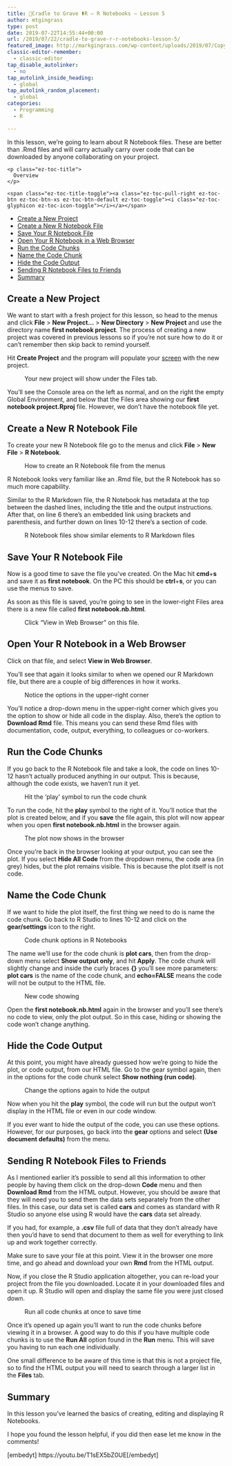 ```yaml
---
title: 🤱Cradle to Grave ⚰R – R Notebooks – Lesson 5
author: mtgingrass
type: post
date: 2019-07-22T14:55:44+00:00
url: /2019/07/22/cradle-to-grave-r-r-notebooks-lesson-5/
featured_image: http://markgingrass.com/wp-content/uploads/2019/07/Copy-of-Copy-of-Copy-of-Python-Virtual-Environment-3.png
classic-editor-remember:
  - classic-editor
tap_disable_autolinker:
  - no
tap_autolink_inside_heading:
  - global
tap_autolink_random_placement:
  - global
categories:
  - Programming
  - R

---
```

In this lesson, we&#8217;re going to learn about R Notebook files. These are better than .Rmd files and will carry actually carry over code that can be downloaded by anyone collaborating on your project.

<div id="ez-toc-container" class="ez-toc-v2_0_11 counter-hierarchy counter-decimal ez-toc-grey">
  <div class="ez-toc-title-container">
    <p class="ez-toc-title">
      Overview
    </p>
    
    <span class="ez-toc-title-toggle"><a class="ez-toc-pull-right ez-toc-btn ez-toc-btn-xs ez-toc-btn-default ez-toc-toggle"><i class="ez-toc-glyphicon ez-toc-icon-toggle"></i></a></span>
  </div><nav>
  
  <ul class="ez-toc-list ez-toc-list-level-1">
    <li class="ez-toc-page-1 ez-toc-heading-level-2">
      <a class="ez-toc-link ez-toc-heading-1" href="http://markgingrass.com/2019/07/22/cradle-to-grave-r-r-notebooks-lesson-5/#Create_a_New_Project" title="Create a New Project">Create a New Project</a>
    </li>
    <li class="ez-toc-page-1 ez-toc-heading-level-2">
      <a class="ez-toc-link ez-toc-heading-2" href="http://markgingrass.com/2019/07/22/cradle-to-grave-r-r-notebooks-lesson-5/#Create_a_New_R_Notebook_File" title="Create a New R Notebook File">Create a New R Notebook File</a>
    </li>
    <li class="ez-toc-page-1 ez-toc-heading-level-2">
      <a class="ez-toc-link ez-toc-heading-3" href="http://markgingrass.com/2019/07/22/cradle-to-grave-r-r-notebooks-lesson-5/#Save_Your_R_Notebook_File" title="Save Your R Notebook File">Save Your R Notebook File</a>
    </li>
    <li class="ez-toc-page-1 ez-toc-heading-level-2">
      <a class="ez-toc-link ez-toc-heading-4" href="http://markgingrass.com/2019/07/22/cradle-to-grave-r-r-notebooks-lesson-5/#Open_Your_R_Notebook_in_a_Web_Browser" title="Open Your R Notebook in a Web Browser">Open Your R Notebook in a Web Browser</a>
    </li>
    <li class="ez-toc-page-1 ez-toc-heading-level-2">
      <a class="ez-toc-link ez-toc-heading-5" href="http://markgingrass.com/2019/07/22/cradle-to-grave-r-r-notebooks-lesson-5/#Run_the_Code_Chunks" title="Run the Code Chunks ">Run the Code Chunks </a>
    </li>
    <li class="ez-toc-page-1 ez-toc-heading-level-2">
      <a class="ez-toc-link ez-toc-heading-6" href="http://markgingrass.com/2019/07/22/cradle-to-grave-r-r-notebooks-lesson-5/#Name_the_Code_Chunk" title="Name the Code Chunk">Name the Code Chunk</a>
    </li>
    <li class="ez-toc-page-1 ez-toc-heading-level-2">
      <a class="ez-toc-link ez-toc-heading-7" href="http://markgingrass.com/2019/07/22/cradle-to-grave-r-r-notebooks-lesson-5/#Hide_the_Code_Output" title="Hide the Code Output">Hide the Code Output</a>
    </li>
    <li class="ez-toc-page-1 ez-toc-heading-level-2">
      <a class="ez-toc-link ez-toc-heading-8" href="http://markgingrass.com/2019/07/22/cradle-to-grave-r-r-notebooks-lesson-5/#Sending_R_Notebook_Files_to_Friends" title="Sending R Notebook Files to Friends">Sending R Notebook Files to Friends</a>
    </li>
    <li class="ez-toc-page-1 ez-toc-heading-level-2">
      <a class="ez-toc-link ez-toc-heading-9" href="http://markgingrass.com/2019/07/22/cradle-to-grave-r-r-notebooks-lesson-5/#Summary" title="Summary">Summary</a>
    </li>
  </ul></nav>
</div>

## <span class="ez-toc-section" id="Create_a_New_Project"></span>Create a New Project<span class="ez-toc-section-end"></span>

We want to start with a fresh project for this lesson, so head to the menus and click **File** > **New Project&#8230;** > **New Directory** > **New Project** and use the directory name **first notebook project**. The process of creating a new project was covered in previous lessons so if you&#8217;re not sure how to do it or can&#8217;t remember then skip back to remind yourself. 

Hit **Create Project** and the program will populate your <a class="thirstylink" target="_blank" title="Screen" href="https://amzn.to/2LMDuep" data-linkid="814" data-shortcode="true">screen</a> with the new project.<figure class="wp-block-image">

<img src="http://markgingrass.com/wp-content/uploads/2019/07/AwesomeScreenshot-Cradle-to-Grave-R-R-Notebooks-Lesson-5-YouTube-2019-07-30-12-07-34-1024x637.png" alt="" class="wp-image-816" srcset="/wp-content/uploads/2019/07/AwesomeScreenshot-Cradle-to-Grave-R-R-Notebooks-Lesson-5-YouTube-2019-07-30-12-07-34-1024x637.png 1024w, /wp-content/uploads/2019/07/AwesomeScreenshot-Cradle-to-Grave-R-R-Notebooks-Lesson-5-YouTube-2019-07-30-12-07-34-300x187.png 300w, /wp-content/uploads/2019/07/AwesomeScreenshot-Cradle-to-Grave-R-R-Notebooks-Lesson-5-YouTube-2019-07-30-12-07-34-768x478.png 768w, /wp-content/uploads/2019/07/AwesomeScreenshot-Cradle-to-Grave-R-R-Notebooks-Lesson-5-YouTube-2019-07-30-12-07-34.png 1724w" sizes="(max-width: 1024px) 100vw, 1024px" /><figcaption>Your new project will show under the Files tab.</figcaption></figure> 

You&#8217;ll see the Console area on the left as normal, and on the right the empty Global Environment, and below that the Files area showing our **first notebook project.Rproj** file. However, we don&#8217;t have the notebook file yet.

## <span class="ez-toc-section" id="Create_a_New_R_Notebook_File"></span>Create a New R Notebook File<span class="ez-toc-section-end"></span>

To create your new R Notebook file go to the menus and click **File** > **New File** > **R Notebook**.<figure class="wp-block-image">

<img src="http://markgingrass.com/wp-content/uploads/2019/07/AwesomeScreenshot-Cradle-to-Grave-R-R-Notebooks-Lesson-5-YouTube-2019-07-30-12-07-79-1024x622.png" alt="" class="wp-image-817" srcset="/wp-content/uploads/2019/07/AwesomeScreenshot-Cradle-to-Grave-R-R-Notebooks-Lesson-5-YouTube-2019-07-30-12-07-79-1024x622.png 1024w, /wp-content/uploads/2019/07/AwesomeScreenshot-Cradle-to-Grave-R-R-Notebooks-Lesson-5-YouTube-2019-07-30-12-07-79-300x182.png 300w, /wp-content/uploads/2019/07/AwesomeScreenshot-Cradle-to-Grave-R-R-Notebooks-Lesson-5-YouTube-2019-07-30-12-07-79-768x467.png 768w, /wp-content/uploads/2019/07/AwesomeScreenshot-Cradle-to-Grave-R-R-Notebooks-Lesson-5-YouTube-2019-07-30-12-07-79.png 1725w" sizes="(max-width: 1024px) 100vw, 1024px" /><figcaption>How to create an R Notebook file from the menus</figcaption></figure> 

R Notebook looks very familiar like an .Rmd file, but the R Notebook has so much more capability. 

Similar to the R Markdown file, the R Notebook has metadata at the top between the dashed lines, including the title and the output instructions. After that, on line 6 there&#8217;s an embedded link using brackets and parenthesis, and further down on lines 10-12 there&#8217;s a section of code.<figure class="wp-block-image">

<img src="http://markgingrass.com/wp-content/uploads/2019/07/AwesomeScreenshot-Cradle-to-Grave-R-R-Notebooks-Lesson-5-YouTube-2019-07-30-12-07-98-1024x596.png" alt="" class="wp-image-818" srcset="/wp-content/uploads/2019/07/AwesomeScreenshot-Cradle-to-Grave-R-R-Notebooks-Lesson-5-YouTube-2019-07-30-12-07-98-1024x596.png 1024w, /wp-content/uploads/2019/07/AwesomeScreenshot-Cradle-to-Grave-R-R-Notebooks-Lesson-5-YouTube-2019-07-30-12-07-98-300x175.png 300w, /wp-content/uploads/2019/07/AwesomeScreenshot-Cradle-to-Grave-R-R-Notebooks-Lesson-5-YouTube-2019-07-30-12-07-98-768x447.png 768w, /wp-content/uploads/2019/07/AwesomeScreenshot-Cradle-to-Grave-R-R-Notebooks-Lesson-5-YouTube-2019-07-30-12-07-98.png 1726w" sizes="(max-width: 1024px) 100vw, 1024px" /><figcaption>R Notebook files show similar elements to R Markdown files</figcaption></figure> 

## <span class="ez-toc-section" id="Save_Your_R_Notebook_File"></span>Save Your R Notebook File<span class="ez-toc-section-end"></span>

Now is a good time to save the file you&#8217;ve created. On the Mac hit **cmd**+**s** and save it as **first notebook**. On the PC this should be **ctrl**+**s**, or you can use the menus to save.

As soon as this file is saved, you&#8217;re going to see in the lower-right Files area there is a new file called **first notebook.nb.html**. <figure class="wp-block-image">

<img src="http://markgingrass.com/wp-content/uploads/2019/07/AwesomeScreenshot-Cradle-to-Grave-R-R-Notebooks-Lesson-5-YouTube-2019-07-30-12-07-92-1024x581.png" alt="" class="wp-image-819" srcset="/wp-content/uploads/2019/07/AwesomeScreenshot-Cradle-to-Grave-R-R-Notebooks-Lesson-5-YouTube-2019-07-30-12-07-92-1024x581.png 1024w, /wp-content/uploads/2019/07/AwesomeScreenshot-Cradle-to-Grave-R-R-Notebooks-Lesson-5-YouTube-2019-07-30-12-07-92-300x170.png 300w, /wp-content/uploads/2019/07/AwesomeScreenshot-Cradle-to-Grave-R-R-Notebooks-Lesson-5-YouTube-2019-07-30-12-07-92-768x436.png 768w, /wp-content/uploads/2019/07/AwesomeScreenshot-Cradle-to-Grave-R-R-Notebooks-Lesson-5-YouTube-2019-07-30-12-07-92.png 1903w" sizes="(max-width: 1024px) 100vw, 1024px" /><figcaption>Click &#8220;View in Web Browser&#8221; on this file.</figcaption></figure> 

## <span class="ez-toc-section" id="Open_Your_R_Notebook_in_a_Web_Browser"></span>Open Your R Notebook in a Web Browser<span class="ez-toc-section-end"></span>

Click on that file, and select **View in Web Browser**.

You&#8217;ll see that again it looks similar to when we opened our R Markdown file, but there are a couple of big differences in how it works. <figure class="wp-block-image">

<img src="http://markgingrass.com/wp-content/uploads/2019/07/AwesomeScreenshot-Cradle-to-Grave-R-R-Notebooks-Lesson-5-YouTube-2019-07-30-12-07-45-1024x628.png" alt="" class="wp-image-820" srcset="/wp-content/uploads/2019/07/AwesomeScreenshot-Cradle-to-Grave-R-R-Notebooks-Lesson-5-YouTube-2019-07-30-12-07-45-1024x628.png 1024w, /wp-content/uploads/2019/07/AwesomeScreenshot-Cradle-to-Grave-R-R-Notebooks-Lesson-5-YouTube-2019-07-30-12-07-45-300x184.png 300w, /wp-content/uploads/2019/07/AwesomeScreenshot-Cradle-to-Grave-R-R-Notebooks-Lesson-5-YouTube-2019-07-30-12-07-45-768x471.png 768w, /wp-content/uploads/2019/07/AwesomeScreenshot-Cradle-to-Grave-R-R-Notebooks-Lesson-5-YouTube-2019-07-30-12-07-45.png 1726w" sizes="(max-width: 1024px) 100vw, 1024px" /><figcaption>Notice the options in the upper-right corner</figcaption></figure> 

You&#8217;ll notice a drop-down menu in the upper-right corner which gives you the option to show or hide all code in the display. Also, there&#8217;s the option to **Download Rmd** file. This means you can send these Rmd files with documentation, code, output, everything, to colleagues or co-workers.

## <span class="ez-toc-section" id="Run_the_Code_Chunks"></span>Run the Code Chunks <span class="ez-toc-section-end"></span>

If you go back to the R Notebook file and take a look, the code on lines 10-12 hasn&#8217;t actually produced anything in our output. This is because, although the code exists, we haven&#8217;t run it yet. <figure class="wp-block-image">

<img src="http://markgingrass.com/wp-content/uploads/2019/07/AwesomeScreenshot-Cradle-to-Grave-R-R-Notebooks-Lesson-5-YouTube-2019-07-30-12-07-84-1024x596.png" alt="" class="wp-image-822" srcset="/wp-content/uploads/2019/07/AwesomeScreenshot-Cradle-to-Grave-R-R-Notebooks-Lesson-5-YouTube-2019-07-30-12-07-84-1024x596.png 1024w, /wp-content/uploads/2019/07/AwesomeScreenshot-Cradle-to-Grave-R-R-Notebooks-Lesson-5-YouTube-2019-07-30-12-07-84-300x175.png 300w, /wp-content/uploads/2019/07/AwesomeScreenshot-Cradle-to-Grave-R-R-Notebooks-Lesson-5-YouTube-2019-07-30-12-07-84-768x447.png 768w, /wp-content/uploads/2019/07/AwesomeScreenshot-Cradle-to-Grave-R-R-Notebooks-Lesson-5-YouTube-2019-07-30-12-07-84.png 1726w" sizes="(max-width: 1024px) 100vw, 1024px" /><figcaption>Hit the &#8216;play&#8217; symbol to run the code chunk</figcaption></figure> 

To run the code, hit the **play** symbol to the right of it. You&#8217;ll notice that the plot is created below, and if you **save** the file again, this plot will now appear when you open **first notebook.nb.html** in the browser again. <figure class="wp-block-image">

<img src="http://markgingrass.com/wp-content/uploads/2019/07/AwesomeScreenshot-Cradle-to-Grave-R-R-Notebooks-Lesson-5-YouTube-2019-07-30-13-07-73-1024x499.png" alt="" class="wp-image-824" srcset="/wp-content/uploads/2019/07/AwesomeScreenshot-Cradle-to-Grave-R-R-Notebooks-Lesson-5-YouTube-2019-07-30-13-07-73-1024x499.png 1024w, /wp-content/uploads/2019/07/AwesomeScreenshot-Cradle-to-Grave-R-R-Notebooks-Lesson-5-YouTube-2019-07-30-13-07-73-300x146.png 300w, /wp-content/uploads/2019/07/AwesomeScreenshot-Cradle-to-Grave-R-R-Notebooks-Lesson-5-YouTube-2019-07-30-13-07-73-768x374.png 768w, /wp-content/uploads/2019/07/AwesomeScreenshot-Cradle-to-Grave-R-R-Notebooks-Lesson-5-YouTube-2019-07-30-13-07-73.png 1725w" sizes="(max-width: 1024px) 100vw, 1024px" /><figcaption>The plot now shows in the browser</figcaption></figure> 

Once you&#8217;re back in the browser looking at your output, you can see the plot. If you select **Hide All Code** from the dropdown menu, the code area (in grey) hides, but the plot remains visible. This is because the plot itself is not code.

## <span class="ez-toc-section" id="Name_the_Code_Chunk"></span>Name the Code Chunk<span class="ez-toc-section-end"></span>

If we want to hide the plot itself, the first thing we need to do is name the code chunk. Go back to R Studio to lines 10-12 and click on the **gear/settings** icon to the right. <figure class="wp-block-image">

<img src="http://markgingrass.com/wp-content/uploads/2019/07/AwesomeScreenshot-Cradle-to-Grave-R-R-Notebooks-Lesson-5-YouTube-2019-07-30-13-07-90-1024x623.png" alt="" class="wp-image-825" srcset="/wp-content/uploads/2019/07/AwesomeScreenshot-Cradle-to-Grave-R-R-Notebooks-Lesson-5-YouTube-2019-07-30-13-07-90-1024x623.png 1024w, /wp-content/uploads/2019/07/AwesomeScreenshot-Cradle-to-Grave-R-R-Notebooks-Lesson-5-YouTube-2019-07-30-13-07-90-300x183.png 300w, /wp-content/uploads/2019/07/AwesomeScreenshot-Cradle-to-Grave-R-R-Notebooks-Lesson-5-YouTube-2019-07-30-13-07-90-768x467.png 768w, /wp-content/uploads/2019/07/AwesomeScreenshot-Cradle-to-Grave-R-R-Notebooks-Lesson-5-YouTube-2019-07-30-13-07-90.png 1724w" sizes="(max-width: 1024px) 100vw, 1024px" /><figcaption>Code chunk options in R Notebooks</figcaption></figure> 

The name we&#8217;ll use for the code chunk is **plot cars**, then from the drop-down menu select **Show output only**, and hit **Apply**. The code chunk will slightly change and inside the curly braces **{}** you&#8217;ll see more parameters:  
**plot cars** is the name of the code chunk, and **echo=FALSE** means the code will not be output to the HTML file.<figure class="wp-block-image">

<img src="http://markgingrass.com/wp-content/uploads/2019/07/AwesomeScreenshot-Cradle-to-Grave-R-R-Notebooks-Lesson-5-YouTube-2019-07-30-13-07-89-1024x596.png" alt="" class="wp-image-826" srcset="/wp-content/uploads/2019/07/AwesomeScreenshot-Cradle-to-Grave-R-R-Notebooks-Lesson-5-YouTube-2019-07-30-13-07-89-1024x596.png 1024w, /wp-content/uploads/2019/07/AwesomeScreenshot-Cradle-to-Grave-R-R-Notebooks-Lesson-5-YouTube-2019-07-30-13-07-89-300x175.png 300w, /wp-content/uploads/2019/07/AwesomeScreenshot-Cradle-to-Grave-R-R-Notebooks-Lesson-5-YouTube-2019-07-30-13-07-89-768x447.png 768w, /wp-content/uploads/2019/07/AwesomeScreenshot-Cradle-to-Grave-R-R-Notebooks-Lesson-5-YouTube-2019-07-30-13-07-89.png 1726w" sizes="(max-width: 1024px) 100vw, 1024px" /><figcaption>New code showing</figcaption></figure> 

Open the **first notebook.nb.html** again in the browser and you&#8217;ll see there&#8217;s no code to view, only the plot output. So in this case, hiding or showing the code won&#8217;t change anything.

## <span class="ez-toc-section" id="Hide_the_Code_Output"></span>Hide the Code Output<span class="ez-toc-section-end"></span>

At this point, you might have already guessed how we&#8217;re going to hide the plot, or code output, from our HTML file. Go to the gear symbol again, then in the options for the code chunk select **Show nothing (run code)**.<figure class="wp-block-image">

<img src="http://markgingrass.com/wp-content/uploads/2019/07/AwesomeScreenshot-Cradle-to-Grave-R-R-Notebooks-Lesson-5-YouTube-2019-07-30-13-07-32-1024x629.png" alt="" class="wp-image-827" srcset="/wp-content/uploads/2019/07/AwesomeScreenshot-Cradle-to-Grave-R-R-Notebooks-Lesson-5-YouTube-2019-07-30-13-07-32-1024x629.png 1024w, /wp-content/uploads/2019/07/AwesomeScreenshot-Cradle-to-Grave-R-R-Notebooks-Lesson-5-YouTube-2019-07-30-13-07-32-300x184.png 300w, /wp-content/uploads/2019/07/AwesomeScreenshot-Cradle-to-Grave-R-R-Notebooks-Lesson-5-YouTube-2019-07-30-13-07-32-768x472.png 768w, /wp-content/uploads/2019/07/AwesomeScreenshot-Cradle-to-Grave-R-R-Notebooks-Lesson-5-YouTube-2019-07-30-13-07-32.png 1724w" sizes="(max-width: 1024px) 100vw, 1024px" /><figcaption>Change the options again to hide the output</figcaption></figure> 

Now when you hit the **play** symbol, the code will run but the output won&#8217;t display in the HTML file or even in our code window. 

If you ever want to hide the output of the code, you can use these options. However, for our purposes, go back into the **gear** options and select **(Use document defaults)** from the menu. 

## <span class="ez-toc-section" id="Sending_R_Notebook_Files_to_Friends"></span>Sending R Notebook Files to Friends<span class="ez-toc-section-end"></span>

As I mentioned earlier it&#8217;s possible to send all this information to other people by having them click on the drop-down **Code** menu and then **Download Rmd** from the HTML output. However, you should be aware that they will need you to send them the data sets separately from the other files. In this case, our data set is called **cars** and comes as standard with R Studio so anyone else using R would have the **cars** data set already. 

If you had, for example, a **.csv** file full of data that they don&#8217;t already have then you&#8217;d have to send that document to them as well for everything to link up and work together correctly.

Make sure to save your file at this point. View it in the browser one more time, and go ahead and download your own **Rmd** from the HTML output. 

Now, if you close the R Studio application altogether, you can re-load your project from the file you downloaded. Locate it in your downloaded files and open it up. R Studio will open and display the same file you were just closed down. <figure class="wp-block-image">

<img src="http://markgingrass.com/wp-content/uploads/2019/07/AwesomeScreenshot-Cradle-to-Grave-R-R-Notebooks-Lesson-5-YouTube-2019-07-30-14-07-82-1024x629.png" alt="" class="wp-image-831" srcset="/wp-content/uploads/2019/07/AwesomeScreenshot-Cradle-to-Grave-R-R-Notebooks-Lesson-5-YouTube-2019-07-30-14-07-82-1024x629.png 1024w, /wp-content/uploads/2019/07/AwesomeScreenshot-Cradle-to-Grave-R-R-Notebooks-Lesson-5-YouTube-2019-07-30-14-07-82-300x184.png 300w, /wp-content/uploads/2019/07/AwesomeScreenshot-Cradle-to-Grave-R-R-Notebooks-Lesson-5-YouTube-2019-07-30-14-07-82-768x472.png 768w, /wp-content/uploads/2019/07/AwesomeScreenshot-Cradle-to-Grave-R-R-Notebooks-Lesson-5-YouTube-2019-07-30-14-07-82.png 1726w" sizes="(max-width: 1024px) 100vw, 1024px" /><figcaption>Run all code chunks at once to save time</figcaption></figure> 

Once it&#8217;s opened up again you&#8217;ll want to run the code chunks before viewing it in a browser. A good way to do this if you have multiple code chunks is to use the **Run All** option found in the **Run** menu. This will save you having to run each one individually.

One small difference to be aware of this time is that this is not a project file, so to find the HTML output you will need to search through a larger list in the **Files** tab.

## <span class="ez-toc-section" id="Summary"></span>Summary<span class="ez-toc-section-end"></span>

In this lesson you&#8217;ve learned the basics of creating, editing and displaying R Notebooks. 

<p style="text-align:left">
  I hope you found the lesson helpful, if you did then ease let me know in the comments!
</p>

[embedyt] https://youtu.be/T1sEX5bZ0UE[/embedyt]